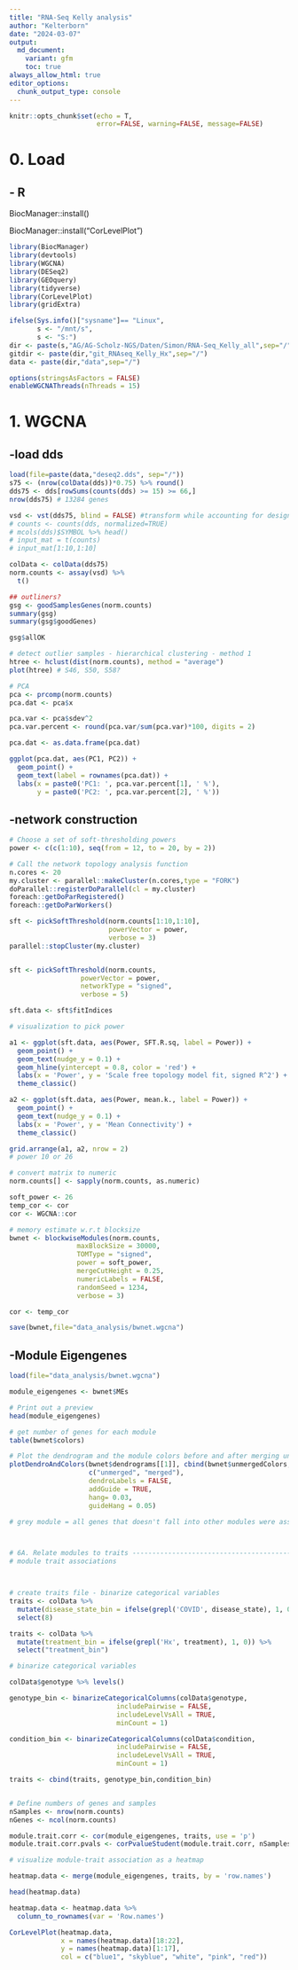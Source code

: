 ```yaml
---
title: "RNA-Seq Kelly analysis"
author: "Kelterborn"
date: "2024-03-07"
output:
  md_document:
    variant: gfm
    toc: true
always_allow_html: true
editor_options: 
  chunk_output_type: console
---
```

  
```r
knitr::opts_chunk$set(echo = T,
                      error=FALSE, warning=FALSE, message=FALSE)
```

# 0. Load
##  - R 
BiocManager::install()

BiocManager::install("CorLevelPlot") 
```r

library(BiocManager)
library(devtools)
library(WGCNA)
library(DESeq2)
library(GEOquery)
library(tidyverse)
library(CorLevelPlot)
library(gridExtra)

ifelse(Sys.info()["sysname"]== "Linux",
       s <- "/mnt/s",
       s <- "S:")
dir <- paste(s,"AG/AG-Scholz-NGS/Daten/Simon/RNA-Seq_Kelly_all",sep="/")
gitdir <- paste(dir,"git_RNAseq_Kelly_Hx",sep="/")
data <- paste(dir,"data",sep="/")

options(stringsAsFactors = FALSE)
enableWGCNAThreads(nThreads = 15)

```

# 1. WGCNA
## -load dds
```r
load(file=paste(data,"deseq2.dds", sep="/"))
s75 <- (nrow(colData(dds))*0.75) %>% round()
dds75 <- dds[rowSums(counts(dds) >= 15) >= 66,]
nrow(dds75) # 13284 genes

vsd <- vst(dds75, blind = FALSE) #transform while accounting for design 
# counts <- counts(dds, normalized=TRUE)
# mcols(dds)$SYMBOL %>% head()
# input_mat = t(counts)
# input_mat[1:10,1:10]

colData <- colData(dds75)
norm.counts <- assay(vsd) %>% 
  t()

## outliners?
gsg <- goodSamplesGenes(norm.counts)
summary(gsg)
summary(gsg$goodGenes)

gsg$allOK

# detect outlier samples - hierarchical clustering - method 1
htree <- hclust(dist(norm.counts), method = "average")
plot(htree) # S46, S50, S58?

# PCA 
pca <- prcomp(norm.counts)
pca.dat <- pca$x

pca.var <- pca$sdev^2
pca.var.percent <- round(pca.var/sum(pca.var)*100, digits = 2)

pca.dat <- as.data.frame(pca.dat)

ggplot(pca.dat, aes(PC1, PC2)) +
  geom_point() +
  geom_text(label = rownames(pca.dat)) +
  labs(x = paste0('PC1: ', pca.var.percent[1], ' %'),
       y = paste0('PC2: ', pca.var.percent[2], ' %'))

```

## -network construction
```r
# Choose a set of soft-thresholding powers
power <- c(c(1:10), seq(from = 12, to = 20, by = 2))

# Call the network topology analysis function
n.cores <- 20
my.cluster <- parallel::makeCluster(n.cores,type = "FORK")
doParallel::registerDoParallel(cl = my.cluster)
foreach::getDoParRegistered()
foreach::getDoParWorkers()

sft <- pickSoftThreshold(norm.counts[1:10,1:10],
                         powerVector = power,
                         verbose = 3)
parallel::stopCluster(my.cluster)


sft <- pickSoftThreshold(norm.counts,
                  powerVector = power,
                  networkType = "signed",
                  verbose = 5)

sft.data <- sft$fitIndices

# visualization to pick power

a1 <- ggplot(sft.data, aes(Power, SFT.R.sq, label = Power)) +
  geom_point() +
  geom_text(nudge_y = 0.1) +
  geom_hline(yintercept = 0.8, color = 'red') +
  labs(x = 'Power', y = 'Scale free topology model fit, signed R^2') +
  theme_classic()

a2 <- ggplot(sft.data, aes(Power, mean.k., label = Power)) +
  geom_point() +
  geom_text(nudge_y = 0.1) +
  labs(x = 'Power', y = 'Mean Connectivity') +
  theme_classic()

grid.arrange(a1, a2, nrow = 2)
# power 10 or 26

# convert matrix to numeric
norm.counts[] <- sapply(norm.counts, as.numeric)

soft_power <- 26
temp_cor <- cor
cor <- WGCNA::cor

# memory estimate w.r.t blocksize
bwnet <- blockwiseModules(norm.counts,
                 maxBlockSize = 30000,
                 TOMType = "signed",
                 power = soft_power,
                 mergeCutHeight = 0.25,
                 numericLabels = FALSE,
                 randomSeed = 1234,
                 verbose = 3)

cor <- temp_cor

save(bwnet,file="data_analysis/bwnet.wgcna")

```

## -Module Eigengenes 
```r
load(file="data_analysis/bwnet.wgcna")

module_eigengenes <- bwnet$MEs

# Print out a preview
head(module_eigengenes)

# get number of genes for each module
table(bwnet$colors)

# Plot the dendrogram and the module colors before and after merging underneath
plotDendroAndColors(bwnet$dendrograms[[1]], cbind(bwnet$unmergedColors, bwnet$colors),
                    c("unmerged", "merged"),
                    dendroLabels = FALSE,
                    addGuide = TRUE,
                    hang= 0.03,
                    guideHang = 0.05)

# grey module = all genes that doesn't fall into other modules were assigned to the grey module



# 6A. Relate modules to traits --------------------------------------------------
# module trait associations



# create traits file - binarize categorical variables
traits <- colData %>% 
  mutate(disease_state_bin = ifelse(grepl('COVID', disease_state), 1, 0)) %>% 
  select(8)

traits <- colData %>% 
  mutate(treatment_bin = ifelse(grepl('Hx', treatment), 1, 0)) %>% 
  select("treatment_bin")

# binarize categorical variables

colData$genotype %>% levels()

genotype_bin <- binarizeCategoricalColumns(colData$genotype,
                           includePairwise = FALSE,
                           includeLevelVsAll = TRUE,
                           minCount = 1)

condition_bin <- binarizeCategoricalColumns(colData$condition,
                           includePairwise = FALSE,
                           includeLevelVsAll = TRUE,
                           minCount = 1)

traits <- cbind(traits, genotype_bin,condition_bin)


# Define numbers of genes and samples
nSamples <- nrow(norm.counts)
nGenes <- ncol(norm.counts)

module.trait.corr <- cor(module_eigengenes, traits, use = 'p')
module.trait.corr.pvals <- corPvalueStudent(module.trait.corr, nSamples)

# visualize module-trait association as a heatmap

heatmap.data <- merge(module_eigengenes, traits, by = 'row.names')

head(heatmap.data)

heatmap.data <- heatmap.data %>% 
  column_to_rownames(var = 'Row.names')

CorLevelPlot(heatmap.data,
             x = names(heatmap.data)[18:22],
             y = names(heatmap.data)[1:17],
             col = c("blue1", "skyblue", "white", "pink", "red"))

```





